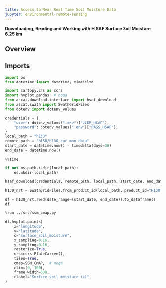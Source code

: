 ```yaml
---
title: Access to Near Real Time Soil Moisture Data
jupyter: environmental-remote-sensing
---
```


**Downloading, Reading and Working with H SAF Surface Soil Moisture 6.25 km**


## Overview


## Imports


```python
import os
from datetime import datetime, timedelta

import cartopy.crs as ccrs
import hvplot.pandas  # noqa
from ascat.download.interface import hsaf_download
from ascat.swath import SwathGridFiles
from dotenv import dotenv_values
```

```python
credentials = {
    "user": dotenv_values(".env")["USER_HSAF"],
    "password": dotenv_values(".env")["PASS_HSAF"],
}
local_path = "h130"
remote_path = "h130/h130_cur_mon_data"
start_date = datetime.now() - timedelta(days=30)
end_date = datetime.now()
```

```python
%%time

if not os.path.isdir(local_path):
    os.mkdir(local_path)

hsaf_download(credentials, remote_path, local_path, start_date, end_date, limit=5)
```

```python
h130_nrt = SwathGridFiles.from_product_id(local_path, product_id="H130")
```

```python
df = h130_nrt.read(date_range=(start_date, end_date)).to_dataframe()
df
```

```python
%run ../src/ssm_cmap.py

df.hvplot.points(
    x="longitude",
    y="latitude",
    c="surface_soil_moisture",
    x_sampling=0.16,
    y_sampling=0.16,
    rasterize=True,
    crs=ccrs.PlateCarree(),
    tiles=True,
    cmap=SSM_CMAP,  # noqa
    clim=(0, 100),
    frame_width=500,
    clabel="Surface soil moisture (%)",
)
```
